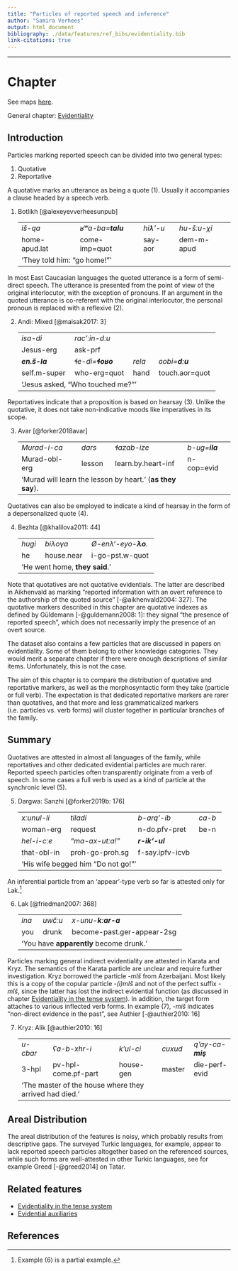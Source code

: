 ```yaml
---
title: "Particles of reported speech and inference"
author: "Samira Verhees"
output: html_document
bibliography: ./data/features/ref_bibs/evidentiality.bib
link-citations: true
---
```

---------------------------------------

# Chapter

See maps [here](particles_map.html).

General chapter: [Evidentiality](evidentiality.html)

## Introduction

Particles marking reported speech can be divided into two general types: 

1. Quotative
2. Reportative

A quotative marks an utterance as being a quote (@one). Usually it accompanies a clause headed by a speech verb. 

(@one) Botlikh [@alexeyevverheesunpub]

<ul>
<table> 
  <tr>
	<td><i>iš-qa&nbsp;</td></i> <td><i>ʁʷa-ba=<b>talu</b>&nbsp;</td></i> <td><i>hiƛ’-u&nbsp;</td></i> <td><i>hu-šːu-χi&nbsp;</td></i>
	</tr>
  <tr>
  <td>home-apud.lat&nbsp;</td> <td>come-imp=quot&nbsp;</td> <td>say-aor&nbsp;</td> <td>dem-m-apud&nbsp;</td>
  </tr>
  <tr>
	<td colspan="3">‘They told him: “go home!”’</td>
  </tr>
</table>
</ul>

In most East Caucasian languages the quoted utterance is a form of semi-direct speech. The utterance is presented from the point of view of the original interlocutor, with the exception of pronouns. If an argument in the quoted utterance is co-referent with the original interlocutor, the personal pronoun is replaced with a reflexive (@two).    

(@two) Andi: Mixed [@maisak2017: 3]

<ul>
<table> 
  <tr>
	<td><i>isa-di&nbsp;</td></i> <td><i>rac’ːin-dːu&nbsp;</td></i>
	</tr>
  <tr>
  <td>Jesus-erg&nbsp;</td> <td>ask-prf&nbsp;</td>
  </tr>
  <tr>
	<td><i><b>en.š-la</b>&nbsp;</td></i> <td><i>ɬe-di=<b>ɬoʁo</b>&nbsp;</td></i> <td><i>rela&nbsp;</td></i> <td><i>ɢobi=<b>dːu</b>&nbsp;</td></i>
	</tr>
  <tr>
  <td>self.m-super&nbsp;</td> <td>who-erg=quot&nbsp;</td> <td>hand&nbsp;</td> <td>touch.aor=quot&nbsp;</td>
  </tr>  
  <tr>
	<td colspan="3">‘Jesus asked, “Who touched me?”’ </td>
  </tr>
</table>
</ul>

Reportatives indicate that a proposition is based on hearsay (@three). Unlike the quotative, it does not take non-indicative moods like imperatives in its scope.

(@three) Avar	[@forker2018avar]

<ul>
<table> 
  <tr>
	<td><i>Murad-i-ca&nbsp;</td></i> <td><i>dars&nbsp;</td></i> <td><i>ɬazab-ize&nbsp;</td></i> <td><i>b-ug=<b>ila</b>&nbsp;</td></i>
	</tr>
	<tr>
	<td>Murad-obl-erg&nbsp;</td> <td>lesson&nbsp;</td>	<td>learn.by.heart-inf&nbsp;</td> <td>n-cop=evid&nbsp;</td>
	</tr>
	<tr>
	<td colspan="3">‘Murad will learn the lesson by heart.’ (<b>as they say</b>).</td>
  </tr>
</table>
</ul>

Quotatives can also be employed to indicate a kind of hearsay in the form of a depersonalized quote (@four).

(@four) Bezhta [@khalilova2011: 44]

<ul>
<table> 
  <tr>
	<td><i>hugi&nbsp;</td></i> <td><i>biλoγa&nbsp;</td></i> <td><i>Ø-enλ’-eyo-<b>λo</b>.&nbsp;</td></i>
	</tr>
	<tr>
	<td>he&nbsp;</td> <td>house.near&nbsp;</td> <td>i-go-pst.w-quot&nbsp;</td>
	</tr>
	<tr>
	<td colspan="3">‘He went home, <b>they said</b>.’</td>
  </tr>
</table>
</ul>

Note that quotatives are not quotative evidentials. The latter are described in Aikhenvald as marking “reported information with an overt reference to the authorship of the quoted source”  [-@aikhenvald2004: 327]. The quotative markers described in this chapter are quotative indexes as defined by Güldemann [-@guldemann2008: 1]: they signal “the presence of reported speech”, which does not necessarily imply the presence of an overt source.

The dataset also contains a few particles that are discussed in papers on evidentiality. Some of them belong to other knowledge categories. They would merit a separate chapter if there were enough descriptions of similar items. Unfortunately, this is not the case.

The aim of this chapter is to compare the distribution of quotative and reportative markers, as well as the morphosyntactic form they take (particle or full verb). The expectation is that dedicated reportative markers are rarer than quotatives, and that more and less grammaticalized markers (i.e. particles vs. verb forms) will cluster together in particular branches of the family.

## Summary

Quotatives are attested in almost all languages of the family, while reportatives and other dedicated evidential particles are much rarer. Reported speech particles often transparently originate from a verb of speech. In some cases a full verb is used as a kind of particle at the synchronic level (@five).

(@five) Dargwa: Sanzhi [@forker2019b: 176]

<ul>
<table> 
  <tr>
	<td><i>xːunul-li&nbsp;</td></i> <td><i>tiladi&nbsp;</td></i> <td><i>b-arq’-ib&nbsp;</td></i> <td><i>ca-b&nbsp;</td></i>
	</tr>
	<tr>
	<td>woman-erg&nbsp;</td> <td>request&nbsp;</td> <td>n-do.pfv-pret&nbsp;</td> <td>be-n&nbsp;</td>
	</tr>
	<tr>
	<td><i>hel-i-cːe&nbsp;</td></i> <td><i>“ma-ax-utːa!”&nbsp;</td></i> <td><i><b>r-ik’-ul</b>&nbsp;</td></i>
	</tr>
	<tr>
	<td>that-obl-in&nbsp;</td> <td>proh-go-proh.sg&nbsp;</td> <td>f-say.ipfv-icvb&nbsp;</td>
	</tr>
	<tr>
	<td colspan="3">‘His wife begged him “Do not go!”’</td>
  </tr>
</table>
</ul>

An inferential particle from an ‘appear’-type verb so far is attested only for Lak.[^1]

[^1]: Example (@six) is a partial example.

(@six) Lak [@friedman2007: 368]

<ul>
<table> 
  <tr>
	<td><i>ina&nbsp;</td></i>	<td><i>uwčːu&nbsp;</td></i>	<td><i>x-unu-<b>kːar-a</b>&nbsp;</td></i>
	</tr>
	<tr>
	<td>you&nbsp;</td> <td>drunk&nbsp;</td> <td>become-past.ger-appear-2sg&nbsp;</td>
	</tr>
	<tr>
	<td colspan="3">‘You have <b>apparently</b> become drunk.’</td>
  </tr>
</table>
</ul>

Particles marking general indirect evidentiality are attested in Karata and Kryz. The semantics of the Karata particle are unclear and require further investigation. Kryz borrowed the particle <i>-mIš</i> from Azerbaijani. Most likely this is a copy of the copular particle <i>-(i)mIš</i> and not of the perfect suffix <i>-mIš</i>, since the latter has lost the indirect evidential function (as discussed in chapter [Evidentiality in the tense system](evidentiality_tense.html)). In addition, the target form attaches to various inflected verb forms. In example (@seven), <i>-miš</i> indicates “non-direct evidence in the past”, see Authier [-@authier2010: 16]

(@seven) Kryz: Alik [@authier2010: 16]

<ul>
<table> 
  <tr>
	<td><i>u-cbar&nbsp;</td></i> <td><i>ʕa-b-xhr-i&nbsp;</td></i> <td><i>k’ul-ci&nbsp;</td></i> <td><i>cuxud&nbsp;</td></i> <td><i>q’ay-ca-<b>miş</b>&nbsp;</td></i>
	</tr>
	<tr>
	<td>3-hpl&nbsp;</td> <td>pv-hpl-come.pf-part&nbsp;</td> <td>house-gen&nbsp;</td> <td>master&nbsp;</td> <td>die-perf-evid&nbsp;</td>
	</tr>
	<tr>
	<td colspan="3">‘The master of the house where they arrived had died.’</td>
  </tr>
</table>
</ul>

## Areal Distribution

The areal distribution of the features is noisy, which probably results from descriptive gaps. The surveyed Turkic languages, for example, appear to lack reported speech particles altogether based on the referenced sources, while such forms are well-attested in other Turkic languages, see for example Greed [-@greed2014] on Tatar.

## Related features

- [Evidentiality in the tense system](evidentiality_tense.html)
- [Evidential auxiliaries]()

## References

